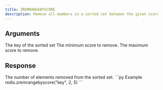 ```yaml
---
title: ZREMRANGEBYSCORE
description: Remove all members in a sorted set between the given scores.
---
```



## Arguments 

<ParamField body="key" type="string" required>
  The key of the sorted set
</ParamField>

<ParamField body="min" type="number" required>
    The minimum score to remove.
</ParamField>
<ParamField body="min" type="number" required>
    The maximum score to remove.
</ParamField>

## Response

<ResponseField type="integer"  required>
    The number of elements removed from the sorted set.
</ResponseField>



<RequestExample>
```py Example
redis.zremrangebyscore("key", 2, 5)
```
</RequestExample>
